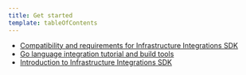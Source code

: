 ```yaml
---
title: Get started
template: tableOfContents
---
```


* [Compatibility and requirements for Infrastructure Integrations SDK](/docs/create-integrations/infrastructure-integrations-sdk/get-started/compatibility-requirements-infrastructure-integrations-sdk)
* [Go language integration tutorial and build tools](/docs/create-integrations/infrastructure-integrations-sdk/get-started/go-language-integration-tutorial-build-tools)
* [Introduction to Infrastructure Integrations SDK](/docs/create-integrations/infrastructure-integrations-sdk/get-started/introduction-infrastructure-integrations-sdk)
